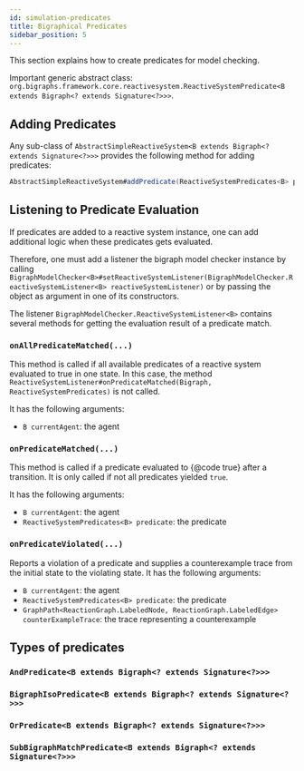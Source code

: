 ```yaml
---
id: simulation-predicates
title: Bigraphical Predicates
sidebar_position: 5
---
```


This section explains how to create predicates for model checking.

Important generic abstract class: `org.bigraphs.framework.core.reactivesystem.ReactiveSystemPredicate<B extends Bigraph<? extends Signature<?>>>`.

## Adding Predicates

Any sub-class of `AbstractSimpleReactiveSystem<B extends Bigraph<? extends Signature<?>>>` provides the following method for adding predicates:

```java
AbstractSimpleReactiveSystem#addPredicate(ReactiveSystemPredicates<B> predicate)
```

## Listening to Predicate Evaluation

If predicates are added to a reactive system instance, one can add additional logic when these predicates gets evaluated.

Therefore, one must add a listener the bigraph model checker instance by calling `BigraphModelChecker<B>#setReactiveSystemListener(BigraphModelChecker.ReactiveSystemListener<B> reactiveSystemListener)`
or by passing the object as argument in one of its constructors.

The listener `BigraphModelChecker.ReactiveSystemListener<B>` contains several methods for getting the evaluation result of a predicate match.

### `onAllPredicateMatched(...)`
This method is called if all available predicates of a reactive system evaluated to true in one state.
In this case, the method `ReactiveSystemListener#onPredicateMatched(Bigraph, ReactiveSystemPredicates)` is not called.

It has the following arguments:
- `B currentAgent`: the agent

### `onPredicateMatched(...)`
This method is called if a predicate evaluated to {@code true} after a transition.
It is only called if not all predicates yielded `true`.

It has the following arguments:
- `B currentAgent`: the agent
- `ReactiveSystemPredicates<B> predicate`: the predicate

### `onPredicateViolated(...)`

Reports a violation of a predicate and supplies a counterexample trace from the initial state to the violating state.
It has the following arguments:

- `B currentAgent`: the agent
- `ReactiveSystemPredicates<B> predicate`: the predicate
- `GraphPath<ReactionGraph.LabeledNode, ReactionGraph.LabeledEdge> counterExampleTrace`: the trace representing a counterexample




## Types of predicates

### `AndPredicate<B extends Bigraph<? extends Signature<?>>>`
### `BigraphIsoPredicate<B extends Bigraph<? extends Signature<?>>>`
### `OrPredicate<B extends Bigraph<? extends Signature<?>>>`
### `SubBigraphMatchPredicate<B extends Bigraph<? extends Signature<?>>>`






